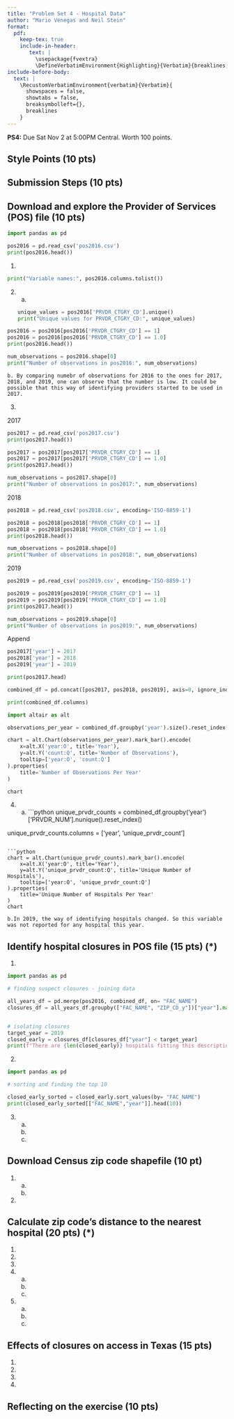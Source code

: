 ```yaml
---
title: "Problem Set 4 - Hospital Data"
author: "Mario Venegas and Neil Stein"
format: 
  pdf:
    keep-tex: true
    include-in-header: 
       text: |
         \usepackage{fvextra}
         \DefineVerbatimEnvironment{Highlighting}{Verbatim}{breaklines,commandchars=\\\{\}}
include-before-body:
  text: |
    \RecustomVerbatimEnvironment{verbatim}{Verbatim}{
      showspaces = false,
      showtabs = false,
      breaksymbolleft={},
      breaklines
    }
---
```


**PS4:** Due Sat Nov 2 at 5:00PM Central. Worth 100 points. 

## Style Points (10 pts)

## Submission Steps (10 pts)

## Download and explore the Provider of Services (POS) file (10 pts)

```python
import pandas as pd

pos2016 = pd.read_csv('pos2016.csv')
print(pos2016.head())
```

1. 

```python
print("Variable names:", pos2016.columns.tolist())
```

2. 
    a.
```python
unique_values = pos2016['PRVDR_CTGRY_CD'].unique()
print("Unique values for PRVDR_CTGRY_CD:", unique_values)
```

```python
pos2016 = pos2016[pos2016['PRVDR_CTGRY_CD'] == 1]
pos2016 = pos2016[pos2016['PRVDR_CTGRY_CD'] == 1.0]
print(pos2016.head())
```

```python
num_observations = pos2016.shape[0]
print("Number of observations in pos2016:", num_observations)
```

    b. By comparing numebr of observations for 2016 to the ones for 2017, 2018, and 2019, one can observe that the number is low. It could be possible that this way of identifying providers started to be used in 2017. 

3. 

2017
```python
pos2017 = pd.read_csv('pos2017.csv')
print(pos2017.head())
```

```python
pos2017 = pos2017[pos2017['PRVDR_CTGRY_CD'] == 1]
pos2017 = pos2017[pos2017['PRVDR_CTGRY_CD'] == 1.0]
print(pos2017.head())
```

```python
num_observations = pos2017.shape[0]
print("Number of observations in pos2017:", num_observations)
```

2018
```python
pos2018 = pd.read_csv('pos2018.csv', encoding='ISO-8859-1')
```

```python
pos2018 = pos2018[pos2018['PRVDR_CTGRY_CD'] == 1]
pos2018 = pos2018[pos2018['PRVDR_CTGRY_CD'] == 1.0]
print(pos2018.head())
```

```python
num_observations = pos2018.shape[0]
print("Number of observations in pos2018:", num_observations)
```

2019
```python
pos2019 = pd.read_csv('pos2019.csv', encoding='ISO-8859-1')
```

```python
pos2019 = pos2019[pos2019['PRVDR_CTGRY_CD'] == 1]
pos2019 = pos2019[pos2019['PRVDR_CTGRY_CD'] == 1.0]
print(pos2017.head())
```

```python
num_observations = pos2019.shape[0]
print("Number of observations in pos2019:", num_observations)
```

Append
```python
pos2017['year'] = 2017
pos2018['year'] = 2018
pos2019['year'] = 2019

print(pos2017.head)
```

```python
combined_df = pd.concat([pos2017, pos2018, pos2019], axis=0, ignore_index=True)

print(combined_df.columns)
```

```python
import altair as alt
```

```python
observations_per_year = combined_df.groupby('year').size().reset_index(name='count')

chart = alt.Chart(observations_per_year).mark_bar().encode(
    x=alt.X('year:O', title='Year'),
    y=alt.Y('count:Q', title='Number of Observations'),
    tooltip=['year:O', 'count:Q']
).properties(
    title='Number of Observations Per Year'
)

chart
```

4. 
    a.
```python
unique_prvdr_counts = combined_df.groupby('year')['PRVDR_NUM'].nunique().reset_index()

unique_prvdr_counts.columns = ['year', 'unique_prvdr_count']
```

```python
chart = alt.Chart(unique_prvdr_counts).mark_bar().encode(
    x=alt.X('year:O', title='Year'),
    y=alt.Y('unique_prvdr_count:Q', title='Unique Number of Hospitals'),
    tooltip=['year:O', 'unique_prvdr_count:Q']
).properties(
    title='Unique Number of Hospitals Per Year'
)
chart
```

    b.In 2019, the way of identifying hospitals changed. So this variable was not reported for any hospital this year. 

## Identify hospital closures in POS file (15 pts) (*)

1. 

```python
import pandas as pd

# finding suspect closures - joining data

all_years_df = pd.merge(pos2016, combined_df, on= "FAC_NAME")
closures_df = all_years_df.groupby(["FAC_NAME", "ZIP_CD_y"])["year"].max().reset_index()


# isolating closures
target_year = 2019
closed_early = closures_df[closures_df["year"] < target_year]
print(f"There are {len(closed_early)} hospitals fitting this description")
```

2. 

```python
import pandas as pd

# sorting and finding the top 10

closed_early_sorted = closed_early.sort_values(by= "FAC_NAME")
print(closed_early_sorted[["FAC_NAME","year"]].head(10))
```

3. 
    a.
    b.
    c.

## Download Census zip code shapefile (10 pt) 

1. 
    a.
    b. 
2. 

## Calculate zip code’s distance to the nearest hospital (20 pts) (*)

1. 
2. 
3. 
4. 
    a.
    b.
    c.
5. 
    a.
    b.
    c.
    
## Effects of closures on access in Texas (15 pts)

1. 
2. 
3. 
4. 

## Reflecting on the exercise (10 pts) 
